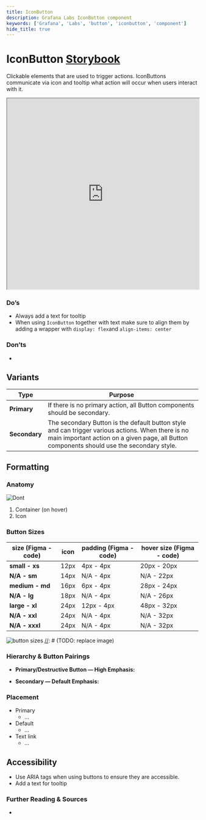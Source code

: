 ```yaml
---
title: IconButton
description: Grafana Labs IconButton component
keywords: ['Grafana', 'Labs', 'button', 'iconbutton', 'component']
hide_title: true
---
```



# IconButton <Badge text='WIP' color='yellow'></Badge> <a href='https://developers.grafana.com/ui/latest/index.html?path=/story/buttons-iconbutton--basic' target='_blank' className='header-links'>Storybook <Icon name="external-link-alt"/> </a>

Clickable elements that are used to trigger actions. IconButtons communicate via icon and tooltip what action will occur when users interact with it.

<iframe
  src="https://developers.grafana.com/ui/latest/index.html?path=/story/buttons-iconbutton--basic&full=1&shortcuts=false&singleStory=true"
  width="100%"
  height="500px"
></iframe>

### Do’s

* Always add a text for tooltip
* When using `IconButton` together with text make sure to align them by adding a wrapper with `display: flex`and `align-items: center`


### Don’ts

*


## Variants

| Type | Purpose |
| ---- | ------- |
| **Primary** |  If there is no primary action, all Button components should be secondary. |
| **Secondary** | The secondary Button is the default button style and can trigger various actions. When there is no main important action on a given page, all Button components should use the secondary style. |
[//]: # (//TODO: Modify purpose )

## Formatting


### Anatomy


![Dont](/img/button-anatomy-b.png)

[//]: # (TODO: replace image and limit size)

1. Container (on hover)
2. Icon


### Button Sizes

| size (Figma - code) | icon | padding (Figma - code) | hover size (Figma - code) |
|---------------------| ---- |------------------------|---------------------------|
| **small - xs**      | 12px | 4px - 4px              | 20px - 20px               |
| **N/A - sm**        | 14px | N/A - 4px              | N/A - 22px                |
| **medium - md**     | 16px | 6px - 4px              | 28px - 24px               |
| **N/A - lg**        | 18px | N/A - 4px              | N/A - 26px                |
| **large - xl**      | 24px | 12px - 4px             | 48px - 32px               |
| **N/A - xxl**       | 24px | N/A - 4px              | N/A - 32px                |
| **N/A - xxxl**      | 24px | N/A - 4px              | N/A - 32px                |

![button sizes](/img/button-sizes.png 'Visual representation of button sizes')
[//]: # (TODO: replace image)

### Hierarchy & Button Pairings
[//]: # (TODO: Modify text)

* **Primary/Destructive Button — High Emphasis:**


* **Secondary — Default Emphasis:**


### Placement
[//]: # (TODO: modify text)

* Primary
    * ...
* Default
    * ...
* Text link
    * ...


## Accessibility
[//]: # (TODO: add something else?)

* Use ARIA tags when using buttons to ensure they are accessible.
* Add a text for tooltip



### Further Reading & Sources
[//]: # (TODO: add something here)


*